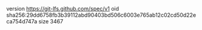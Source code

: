 version https://git-lfs.github.com/spec/v1
oid sha256:29dd6758fb3b39112abd90403bd506c6003e765ab12c02cd50d22eca754d747a
size 3467
